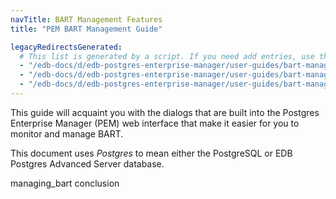 ```yaml
---
navTitle: BART Management Features
title: "PEM BART Management Guide"

legacyRedirectsGenerated:
  # This list is generated by a script. If you need add entries, use the `legacyRedirects` key.
  - "/edb-docs/d/edb-postgres-enterprise-manager/user-guides/bart-management-features-guide/8.0/genindex.html"
  - "/edb-docs/d/edb-postgres-enterprise-manager/user-guides/bart-management-features-guide/8.0/conclusion.html"
  - "/edb-docs/d/edb-postgres-enterprise-manager/user-guides/bart-management-features-guide/8.0/index.html"
---
```


This guide will acquaint you with the dialogs that are built into the Postgres Enterprise Manager (PEM) web interface that make it easier for you to monitor and manage BART.

This document uses *Postgres* to mean either the PostgreSQL or EDB Postgres Advanced Server database.

<div class="toctree" maxdepth="3">

managing_bart conclusion

</div>
